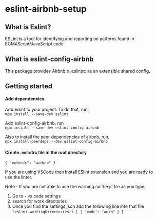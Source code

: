 # eslint-airbnb-setup

## What is Eslint?

ESLint is a tool for identifying and reporting on patterns found in ECMAScript/JavaScript code.

## What is eslint-config-airbnb

This package provides Airbnb's .eslintrc as an extensible shared config.

## Getting started

#### Add dependencies

Add eslint to your project. To do that, run;  
`npm install --save-dev eslint`

Add eslint-config-airbnb, run  
`npm install --save-dev eslint-config-airbnb`

Also to install the peer dependencies of airbnb, run;  
`npx install-peerdeps --dev eslint-config-airbnb`

#### Create .eslintrc file in the root directory

`{ "extends": "airbnb" }`

If you are using VSCode then install ESlint extension and you are ready to use the linter.

Note - If you are not able to use the warning on the js file as you type,

1. Go to - vs code settings
2. search for work directories
3. Once you find the settings.json add the following line into that file  
   `"eslint.workingDirectories": [ { "mode": "auto" } ]`
